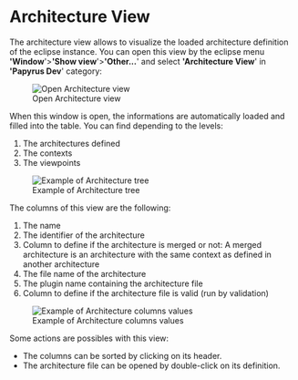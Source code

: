 =Architecture View=
The architecture view allows to visualize the loaded architecture definition of the eclipse instance.
You can open this view by the eclipse menu ''''Window''''>''''Show view''''>''''Other...'''' and select ''''Architecture View'''' in ''''Papyrus Dev'''' category:

[[File:images/devDoc/Papyrus_ShowViewArchitectureView.png|frame|none|Open Architecture view]]

When this window is open, the informations are automatically loaded and filled into the table.
You can find depending to the levels:
#The architectures defined
#The contexts
#The viewpoints

[[File:images/devDoc/Papyrus_TreeDefinition.png|frame|none|Example of Architecture tree]]

The columns of this view are the following:
#The name
#The identifier of the architecture
#Column to define if the architecture is merged or not: A merged architecture is an architecture with the same context as defined in another architecture
#The file name of the architecture
#The plugin name containing the architecture file
#Column to define if the architecture file is valid (run by validation)

[[File:images/devDoc/Papyrus_ColumnsDefinition.png|frame|none|Example of Architecture columns values]]

Some actions are possibles with this view:
* The columns can be sorted by clicking on its header.
* The architecture file can be opened by double-click on its definition.
